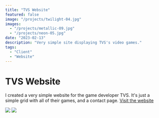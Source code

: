 ```yaml
---
title: "TVS Website"
featured: false
image: "/projects/twilight-04.jpg"
images:
  - "/projects/metallic-09.jpg"
  - "/projects/neon-05.jpg"
date: "2023-02-13"
description: "Very simple site displaying TVS's video games."
tags:
  - "Client"
  - "Website"
---
```


# TVS Website

I created a very simple website for the game developer TVS. It's just a simple grid with all of their games, and a contact page.
[Visit the website](https://www.trashvomitstudios.com/)

![](https://i.imgur.com/Psqg98c.png)
![](https://i.imgur.com/XOY50zY.png)
